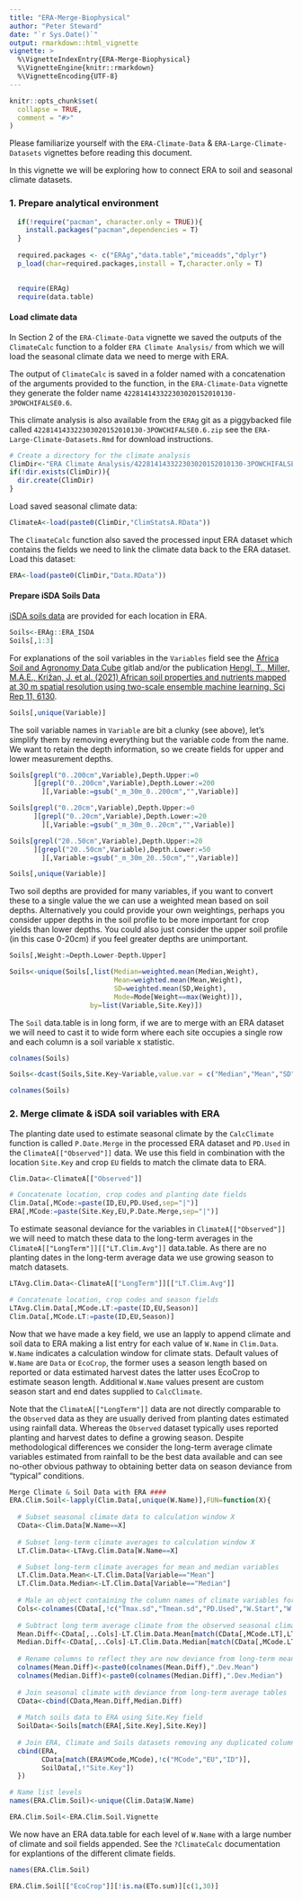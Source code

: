 ```yaml
---
title: "ERA-Merge-Biophysical"
author: "Peter Steward"
date: "`r Sys.Date()`"
output: rmarkdown::html_vignette
vignette: >
  %\VignetteIndexEntry{ERA-Merge-Biophysical}
  %\VignetteEngine{knitr::rmarkdown}
  %\VignetteEncoding{UTF-8}
---
```


```r
knitr::opts_chunk$set(
  collapse = TRUE,
  comment = "#>"
)
```

Please familiarize yourself with the `ERA-Climate-Data` & `ERA-Large-Climate-Datasets` vignettes before reading this document.  

In this vignette we will be exploring how to connect ERA to soil and seasonal climate datasets.


### 1. Prepare analytical environment

```r
  if(!require("pacman", character.only = TRUE)){
    install.packages("pacman",dependencies = T)
  }
  
  required.packages <- c("ERAg","data.table","miceadds","dplyr")
  p_load(char=required.packages,install = T,character.only = T)
    
```

```r
  require(ERAg)
  require(data.table)
```

#### Load climate data
In Section 2 of the `ERA-Climate-Data` vignette we saved the outputs of the `ClimateCalc` function to a folder `ERA Climate Analysis/` from which we will load the seasonal climate data we need to merge with ERA.

The output of `ClimateCalc` is saved in a folder named with a concatenation of the arguments provided to the function, in the 
 `ERA-Climate-Data` vignette they generate the folder name `422814143322303020152010130-3POWCHIFALSE0.6`.  
 
This climate analysis is also available from the `ERAg` git as a piggybacked file called `422814143322303020152010130-3POWCHIFALSE0.6.zip` see the `ERA-Large-Climate-Datasets.Rmd` for download instructions.


```r
# Create a directory for the climate analysis
ClimDir<-"ERA Climate Analysis/422814143322303020152010130-3POWCHIFALSE0.6/"
if(!dir.exists(ClimDir)){
  dir.create(ClimDir)
}
```

Load saved seasonal climate data:
  
```r
ClimateA<-load(paste0(ClimDir,"ClimStatsA.RData"))
```

The `ClimateCalc` function also saved the processed input ERA dataset which contains the fields we need to link the climate data back to the ERA dataset. Load this dataset:

```r
ERA<-load(paste0(ClimDir,"Data.RData"))
```

#### Prepare iSDA Soils Data
[iSDA soils data](https://www.isda-africa.com/isdasoil/) are provided for each location in ERA.

```r
Soils<-ERAg::ERA_ISDA
Soils[,1:3]
```
For explanations of the soil variables in the `Variables` field see the
[Africa Soil and Agronomy Data Cube](https://gitlab.com/openlandmap/africa-soil-and-agronomy-data-cube) gitlab and/or the publication [Hengl, T., Miller, M.A.E., Križan, J. et al. (2021) African soil properties and nutrients mapped at 30 m spatial resolution using
two-scale ensemble machine learning. Sci Rep 11, 6130](https://doi.org/10.1038/s41598-021-85639-y).  

```r
Soils[,unique(Variable)]
```

The soil variable names in `Variable` are bit a clunky (see above), let's simplify them by removing everything but the variable code from the name. We want to retain the depth information, so we create fields for upper and lower measurement depths.

```r
Soils[grepl("0..200cm",Variable),Depth.Upper:=0
      ][grepl("0..200cm",Variable),Depth.Lower:=200
        ][,Variable:=gsub("_m_30m_0..200cm","",Variable)]

Soils[grepl("0..20cm",Variable),Depth.Upper:=0
      ][grepl("0..20cm",Variable),Depth.Lower:=20
        ][,Variable:=gsub("_m_30m_0..20cm","",Variable)]

Soils[grepl("20..50cm",Variable),Depth.Upper:=20
      ][grepl("20..50cm",Variable),Depth.Lower:=50
        ][,Variable:=gsub("_m_30m_20..50cm","",Variable)]

Soils[,unique(Variable)]

```

Two soil depths are provided for many variables, if you want to convert these to a single value the we can use a weighted mean based on soil depths. Alternatively you could provide your own weightings, perhaps you consider upper depths in the soil profile to be more important for crop yields than lower depths. You could also just consider the upper soil profile (in this case 0-20cm) if you feel greater depths are unimportant.

```r
Soils[,Weight:=Depth.Lower-Depth.Upper]

Soils<-unique(Soils[,list(Median=weighted.mean(Median,Weight),
                          Mean=weighted.mean(Mean,Weight),
                          SD=weighted.mean(SD,Weight),
                          Mode=Mode[Weight==max(Weight)]),
                    by=list(Variable,Site.Key)])
```

The `Soil` data.table is in long form, if we are to merge with an ERA dataset we will need to cast it to wide form where each site occupies a single row and each column is a soil variable x statistic.

```r
colnames(Soils)

Soils<-dcast(Soils,Site.Key~Variable,value.var = c("Median","Mean","SD","Mode"))

colnames(Soils)
```

### 2. Merge climate & iSDA soil variables with ERA ####

The planting date used to estimate seasonal climate by the `CalcClimate` function is called `P.Date.Merge` in the processed ERA dataset and `PD.Used` in the `ClimateA[["Observed"]]` data. We use this field in combination with the location `Site.Key` and  crop `EU` fields to match the climate data to ERA.  

```r
Clim.Data<-ClimateA[["Observed"]]

# Concatenate location, crop codes and planting date fields
Clim.Data[,MCode:=paste(ID,EU,PD.Used,sep="|")]
ERA[,MCode:=paste(Site.Key,EU,P.Date.Merge,sep="|")]
```

To estimate seasonal deviance for the variables in `ClimateA[["Observed"]]` we will need to match these data to the long-term averages in the `ClimateA[["LongTerm"]][["LT.Clim.Avg"]]` data.table. As there are no planting dates in the long-term average data we use growing season to match datasets.

```r
LTAvg.Clim.Data<-ClimateA[["LongTerm"]][["LT.Clim.Avg"]]

# Concatenate location, crop codes and season fields
LTAvg.Clim.Data[,MCode.LT:=paste(ID,EU,Season)]
Clim.Data[,MCode.LT:=paste(ID,EU,Season)]

```

Now that we have made a key field, we use an lapply to append climate and soil data to ERA making a list entry for each value of `W.Name` in `Clim.Data`. `W.Name` indicates a calculation window for climate stats. Default values of `W.Name` are `Data` or `EcoCrop`, the former uses a season length based on reported or data estimated harvest dates the latter uses EcoCrop to estimate season length. Additional `W.Name` values present are custom season start and end dates supplied to `CalcClimate`.

Note that the `ClimateA[["LongTerm"]]` data are not directly comparable to the `Observed` data as they are usually derived from planting dates estimated using rainfall data. Whereas the `Observed` dataset typically uses reported planting and harvest dates to define a growing season. Despite methodological differences we consider the long-term average climate variables estimated from rainfall to be the best data available and can see no-other obvious pathway to obtaining better data on season deviance from "typical" conditions.

```r
Merge Climate & Soil Data with ERA ####
ERA.Clim.Soil<-lapply(Clim.Data[,unique(W.Name)],FUN=function(X){
  
  # Subset seasonal climate data to calculation window X
  CData<-Clim.Data[W.Name==X]
  
  # Subset long-term climate averages to calculation window X
  LT.Clim.Data<-LTAvg.Clim.Data[W.Name==X]

  # Subset long-term climate averages for mean and median variables
  LT.Clim.Data.Mean<-LT.Clim.Data[Variable=="Mean"]
  LT.Clim.Data.Median<-LT.Clim.Data[Variable=="Median"]
  
  # Male an object containing the column names of climate variables for which we wish to calculate deviance
  Cols<-colnames(CData[,!c("Tmax.sd","Tmean.sd","PD.Used","W.Start","W.End","W.Name","ID","M.Year","Season","MCode","MCode.LT","EU","ETo.NA")])
  
  # Subtract long term average climate from the observed seasonal climate
  Mean.Diff<-CData[,..Cols]-LT.Clim.Data.Mean[match(CData[,MCode.LT],LT.Clim.Data.Mean[,MCode.LT])][,..Cols]
  Median.Diff<-CData[,..Cols]-LT.Clim.Data.Median[match(CData[,MCode.LT],LT.Clim.Data.Median[,MCode.LT])][,..Cols]
  
  # Rename columns to reflect they are now deviance from long-term mean or median values
  colnames(Mean.Diff)<-paste0(colnames(Mean.Diff),".Dev.Mean")
  colnames(Median.Diff)<-paste0(colnames(Median.Diff),".Dev.Median")
  
  # Join seasonal climate with deviance from long-term average tables
  CData<-cbind(CData,Mean.Diff,Median.Diff)
  
  # Match soils data to ERA using Site.Key field
  SoilData<-Soils[match(ERA[,Site.Key],Site.Key)]
  
  # Join ERA, Climate and Soils datasets removing any duplicated columns
  cbind(ERA, 
        CData[match(ERA$MCode,MCode),!c("MCode","EU","ID")], 
        SoilData[,!"Site.Key"])
  })

# Name list levels
names(ERA.Clim.Soil)<-unique(Clim.Data$W.Name)
```

```r
ERA.Clim.Soil<-ERA.Clim.Soil.Vignette
```

We now have an ERA data.table for each level of `W.Name` with a large number of climate and soil fields appended. See the `?ClimateCalc` documentation for explantions of the different climate fields.

```r
names(ERA.Clim.Soil)

ERA.Clim.Soil[["EcoCrop"]][!is.na(ETo.sum)][c(1,30)]

```


